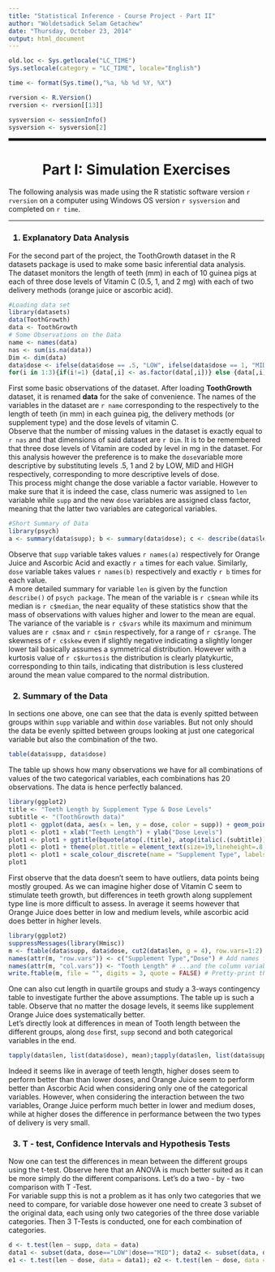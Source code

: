 ```yaml
---
title: "Statistical Inference - Course Project - Part II"
author: "Woldetsadick Selam Getachew"
date: "Thursday, October 23, 2014"
output: html_document
---
```

```r
old.loc <- Sys.getlocale("LC_TIME")
Sys.setlocale(category = "LC_TIME", locale="English")

time <- format(Sys.time(),"%a, %b %d %Y, %X")

rversion <- R.Version()
rversion <- rversion[[13]]

sysversion <- sessionInfo()
sysversion <- sysversion[2]

```

<hr width="100%" style="border: 2px double #000000" color="#FFFFFF" size="6"></hr>
<center><h1> Part I: Simulation Exercises</h1></center>
The following analysis was made using the R statistic software version `r rversion` on a computer using Windows OS version `r sysversion` and completed on `r time`.<br>
<hr  width="100%" color="#000000" size="4">
<h3>1. Explanatory Data Analysis</h3>
For the second part of the project, the ToothGrowth dataset in the R datasets package is used to make some basic inferential data analysis.<br>
The dataset monitors the length of teeth (mm) in each of 10 guinea pigs at each of three dose levels of Vitamin C (0.5, 1, and 2 mg) with each of two delivery methods (orange juice or ascorbic acid).<br>
```r
#Loading data set
library(datasets)
data(ToothGrowth)
data <- ToothGrowth
# Some Observations on the Data
name <- names(data)
nas <- sum(is.na(data))
Dim <- dim(data)
data$dose <- ifelse(data$dose == .5, "LOW", ifelse(data$dose == 1, "MID", "HIGH"))
for(i in 1:3){if(i!=1) {data[,i] <- as.factor(data[,i])} else {data[,i] <- as.numeric(data[,i])}}
```
First some basic observations of the dataset. After loading **ToothGrowth** dataset, it is renamed **data** for the sake of convenience. The names of the variables in the dataset are ```r name``` corresponding to the respectively to the length of teeth (in mm) in each guinea pig, the delivery methods (or supplement type) and the dose levels of vitamin C.<br>
Observe that the number of missing values in the dataset is exactly equal to ```r nas``` and that dimensions of said dataset are ```r Dim```. It is to be remembered that three dose levels of Vitamin are coded by level in mg in the dataset. For this analysis however the preference is to make the ```dose```variable more descriptive by substituting levels .5, 1 and 2 by LOW, MID and HIGH respectively, corresponding to more descriptive levels of dose.<br>
This process might change the dose variable a factor variable. However to make sure that it is indeed the case, class numeric was assigned to ```len``` variable while ```supp``` and the new ```dose``` variables are assigned class factor, meaning that the latter two variables are categorical variables.<br>
```r
#Short Summary of Data
library(psych)
a <- summary(data$supp); b <- summary(data$dose); c <- describe(data$len)
```
Observe that ```supp``` variable takes values ```r names(a)``` respectively for Orange Juice and Ascorbic Acid and exactly ```r a``` times for each value. Similarly, ```dose``` variable takes values ```r names(b)``` respectively and exactly ```r b``` times for each value.<br>
A more detailed summary for variable ```len``` is given by the function ```describe()``` of ```psych package```. The mean of the variable is ```r c$mean``` while its median is ```r c$median```, the near equality of these statistics show that the mass of observations with values higher and lower to the mean are equal. The variance of the variable is ```r c$vars``` while its maximum and minimum values are ```r c$max``` and ```r c$min``` respectively, for a range of ```r c$range```. The skewness of ```r c$skew``` even if slightly negative indicating a slightly longer lower tail basically assumes a symmetrical distribution. However with a kurtosis value of ```r c$kurtosis``` the distribution is clearly platykurtic, corresponding to thin tails, indicating that distribution is less clustered around the mean value compared to the normal distribution.<br>
<h3>2. Summary of the Data</h3>
In sections one above, one can see that the data is evenly spitted between groups within ```supp``` variable and within ```dose``` variables. But not only should the data be evenly spitted between groups looking at just one categorical variable but also the combination of the two.<br>
```r
table(data$supp, data$dose)
```
The table up shows how many observations we have for all combinations of values of the two categorical variables, each combinations has 20 observations. The data is hence perfectly balanced.<br>
```r
library(ggplot2)
title <- "Teeth Length by Supplement Type & Dose Levels"
subtitle <- "(ToothGrowth data)"
plot1 <- ggplot(data, aes(x = len, y = dose, color = supp)) + geom_point(shape = 1)
plot1 <- plot1 + xlab("Teeth Length") + ylab("Dose Levels")
plot1 <- plot1 + ggtitle(bquote(atop(.(title), atop(italic(.(subtitle)), ""))))
plot1 <- plot1 + theme(plot.title = element_text(size=19,lineheight=.8,vjust=-1))
plot1 <- plot1 + scale_colour_discrete(name = "Supplement Type", labels=c("Orange Juice", "Ascorbic Acid"))
plot1

```
First observe that the data doesn't seem to have outliers, data points being mostly grouped. As we can imagine higher dose of Vitamin C seem to stimulate teeth growth, but differences in teeth growth along supplement type line is more difficult to assess. In average it seems however that Orange Juice does better in low and medium levels, while ascorbic acid does better in higher levels.<br>
```r
library(ggplot2)
suppressMessages(library(Hmisc))
m <- ftable(data$supp, data$dose, cut2(data$len, g = 4), row.vars=1:2) # 3-way table of group means
names(attr(m, "row.vars")) <- c("Supplement Type","Dose") # Add names for the row variables
names(attr(m, "col.vars")) <- "Tooth Length" # ...and the column variable
write.ftable(m, file = "", digits = 3, quote = FALSE) # Pretty-print the table to a file
```
One can also cut length in quartile groups and study a 3-ways contingency table to investigate further the above assumptions. The table up is such a table. Observe that no matter the dosage levels, it seems like supplement Orange Juice does systematically better.<br>
Let's directly look at differences in mean of Tooth length between the different groups, along ```dose``` first, ```supp``` second and both categorical variables in the end.<br>
```r
tapply(data$len, list(data$dose), mean);tapply(data$len, list(data$supp), mean);tapply(data$len, list(data$supp, data$dose), mean)
```
Indeed it seems like in average of teeth length, higher doses seem to perform better than than lower doses, and Orange Juice seem to perform better than Ascorbic Acid when considering only one of the categorical variables. However, when considering the interaction between the two variables, Orange Juice perform much better in lower and medium doses, while at higher doses the difference in performance between the two types of delivery is very small.<br>
<h3>3. T - test, Confidence Intervals and Hypothesis Tests</h3>
Now one can test the differences in mean between the different groups using the t-test. Observe here that an ANOVA is much better suited as it can be more simply do the different comparisons. Let's do a two - by - two comparison with T -Test.<br>
For variable supp this is not a problem as it has only two categories that we need to compare, for variable dose however one need to create 3 subset of the original data, each using only two categories of the three dose variable categories. Then 3 T-Tests is conducted, one for each combination of categories.<br>

```r
d <- t.test(len ~ supp, data = data)
data1 <- subset(data, dose=="LOW"|dose=="MID"); data2 <- subset(data, dose=="LOW"|dose=="HIGH"); data3 <- subset(data, dose=="MID"|dose=="HIGH")
e1 <- t.test(len ~ dose, data = data1); e2 <- t.test(len ~ dose, data = data2); e3 <- t.test(len ~ dose, data = data3)
```
